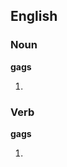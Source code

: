 ==English==

===Noun===
'''gags'''

# {{plural of|[[gag]]}}

===Verb===
'''gags'''

# {{third-person singular of|gag}}